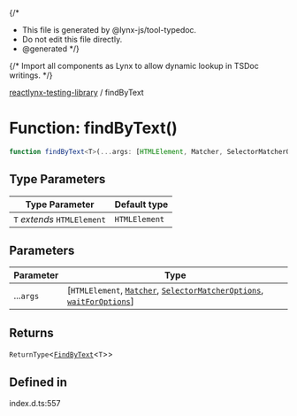 {/*
* This file is generated by @lynx-js/tool-typedoc.
* Do not edit this file directly.
* @generated
*/}

{/* Import all components as Lynx to allow dynamic lookup in TSDoc writings. */}


[reactlynx-testing-library](/api/reactlynx-testing-library/index.mdx) / findByText

# Function: findByText()

```ts
function findByText<T>(...args: [HTMLElement, Matcher, SelectorMatcherOptions, waitForOptions]): ReturnType<FindByText<T>>
```

## Type Parameters

| Type Parameter | Default type |
| ------ | ------ |
| `T` *extends* `HTMLElement` | `HTMLElement` |

## Parameters

| Parameter | Type |
| ------ | ------ |
| ...`args` | [`HTMLElement`, [`Matcher`](/api/reactlynx-testing-library/TypeAlias.Matcher.mdx), [`SelectorMatcherOptions`](/api/reactlynx-testing-library/queryHelpers.Interface.SelectorMatcherOptions.mdx), [`waitForOptions`](/api/reactlynx-testing-library/Interface.waitForOptions.mdx)] |

## Returns

`ReturnType`\<[`FindByText`](/api/reactlynx-testing-library/TypeAlias.FindByText.mdx)\<`T`\>\>

## Defined in

index.d.ts:557
